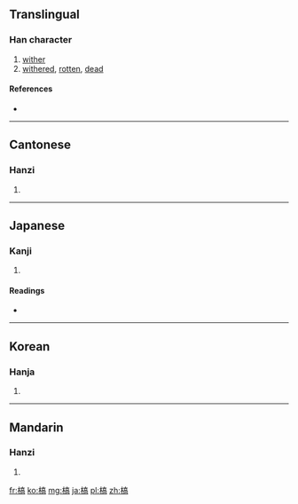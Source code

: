 ==Translingual==

===Han character===
{{Han char|rn=75|rad=木|as=10|sn=14|four=4092<sub>7</sub>|canj=木卜口月 (DYRB)}}

# [[wither]]
# [[withered]], [[rotten]], [[dead]]

====References====
* {{Han ref|kx=0545.170|dkj=15300|dj=0933.080|hdz=21267.080|uh=69C1|ud=27073|bh=BA60|bd=47712}}

----

==Cantonese==

===Hanzi===
{{yue-hanzi|jyut=|y=gou2}}

# {{defn|Cantonese|sort=木10}}

----

==Japanese==

===Kanji===
{{ja-kanji|grade=|rs=木10}}

# {{defn|Japanese|sort=木10}}

====Readings====
* {{ja-readings|on=[[こう]] (kō)|kun=[[かれる]] (kareru)}}

----

==Korean==

===Hanja===
{{ko-hanja|hangeul=고|eumhun=|rv=go|mr=ko|y=ko}}

# {{defn|Korean|sort=木10}}

----

==Mandarin==

===Hanzi===
{{cmn-hanzi|pin=[[gāo]] ([[gao1]]), [[gǎo]] ([[gao3]]), [[kào]] ([[kao4]])|wg=kao<sup>1</sup>, kao<sup>3</sup>, k'ao<sup>4</sup>}}

# {{defn|Mandarin|sort=木10}}

[[fr:槁]]
[[ko:槁]]
[[mg:槁]]
[[ja:槁]]
[[pl:槁]]
[[zh:槁]]